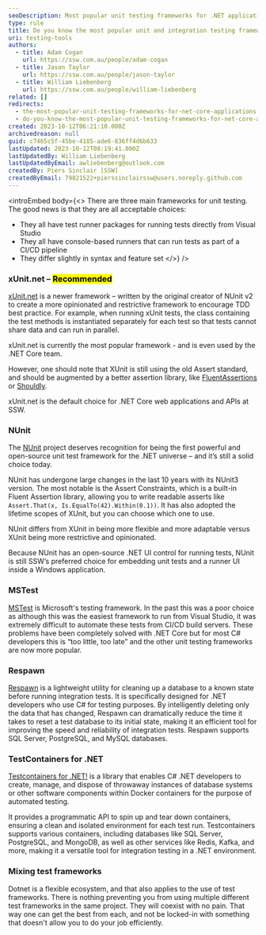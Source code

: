 ```yaml
---
seoDescription: Most popular unit testing frameworks for .NET applications include xUnit, NUnit, and MSTest, each with its own strengths and syntax.
type: rule
title: Do you know the most popular unit and integration testing frameworks for .NET applications?
uri: testing-tools
authors:
  - title: Adam Cogan
    url: https://ssw.com.au/people/adam-cogan
  - title: Jason Taylor
    url: https://ssw.com.au/people/jason-taylor
  - title: William Liebenberg
    url: https://ssw.com.au/people/william-liebenberg
related: []
redirects:
  - the-most-popular-unit-testing-frameworks-for-net-core-applications
  - do-you-know-the-most-popular-unit-testing-frameworks-for-net-core-applications
created: 2023-10-12T06:21:10.000Z
archivedreason: null
guid: c7465c5f-45be-4185-ade6-836ff4d6b633
lastUpdated: 2023-10-12T08:19:41.000Z
lastUpdatedBy: William Liebenberg
lastUpdatedByEmail: awliebenberg@outlook.com
createdBy: Piers Sinclair [SSW]
createdByEmail: 79821522+pierssinclairssw@users.noreply.github.com
---
```


<introEmbed
  body={<>
There are three main frameworks for unit testing. The good news is that they are all acceptable choices:

* They all have test runner packages for running tests directly from Visual Studio
* They all have console-based runners that can run tests as part of a CI/CD pipeline
* They differ slightly in syntax and feature set
  </>}
/>
### xUnit.net – <mark>Recommended</mark>

[xUnit.net](https://xunit.net/) is a newer framework – written by the original creator of NUnit v2 to create a more opinionated and restrictive framework to encourage TDD best practice. For example, when running xUnit tests, the class containing the test methods is instantiated separately for each test so that tests cannot share data and can run in parallel.

xUnit.net is currently the most popular framework - and is even used by the .NET Core team.

However, one should note that XUnit is still using the old Assert standard, and should be augmented by a better assertion library, like [FluentAssertions](https://fluentassertions.com/) or [Shouldly](https://github.com/shouldly/shouldly).

xUnit.net is the default choice for .NET Core web applications and APIs at SSW.

### NUnit

The [NUnit](https://github.com/nunit/docs) project deserves recognition for being the first powerful and open-source unit test framework for the .NET universe – and it’s still a solid choice today.

NUnit has undergone large changes in the last 10 years with its NUnit3 version. The most notable is the Assert Constraints, which is a built-in Fluent Assertion library, allowing you to write readable asserts like `Assert.That(x, Is.EqualTo(42).Within(0.1))`. It has also adopted the lifetime scopes of XUnit, but you can choose which one to use.

NUnit differs from XUnit in being more flexible and more adaptable versus XUnit being more restrictive and opinionated.

Because NUnit has an open-source .NET UI control for running tests, NUnit is still SSW’s preferred choice for embedding unit tests and a runner UI inside a Windows application.

### MSTest

[MSTest](https://docs.microsoft.com/en-us/visualstudio/test/getting-started-with-unit-testing?WT.mc_id=DT-MVP-33518) is Microsoft's testing framework. In the past this was a poor choice as although this was the easiest framework to run from Visual Studio, it was extremely difficult to automate these tests from CI/CD build servers. These problems have been completely solved with .NET Core but for most C# developers this is “too little, too late” and the other unit testing frameworks are now more popular.

### Respawn

[Respawn](https://github.com/jbogard/Respawn) is a lightweight utility for cleaning up a database to a known state before running integration tests. It is specifically designed for .NET developers who use C# for testing purposes. By intelligently deleting only the data that has changed, Respawn can dramatically reduce the time it takes to reset a test database to its initial state, making it an efficient tool for improving the speed and reliability of integration tests. Respawn supports SQL Server, PostgreSQL, and MySQL databases.

### TestContainers for .NET

[Testcontainers for .NET!](https://dotnet.testcontainers.org/) is a library that enables C# .NET developers to create, manage, and dispose of throwaway instances of database systems or other software components within Docker containers for the purpose of automated testing.

It provides a programmatic API to spin up and tear down containers, ensuring a clean and isolated environment for each test run. Testcontainers supports various containers, including databases like SQL Server, PostgreSQL, and MongoDB, as well as other services like Redis, Kafka, and more, making it a versatile tool for integration testing in a .NET environment.

### Mixing test frameworks

Dotnet is a flexible ecosystem, and that also applies to the use of test frameworks. There is nothing preventing you from using multiple different test frameworks in the same project. They will coexist with no pain. That way one can get the best from each, and not be locked-in with something that doesn't allow you to do your job efficiently.
